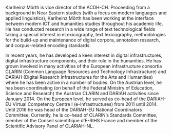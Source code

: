 Karlheinz Mörth is vice director of the ACDH-CH. Proceeding from a background in Near Eastern studies (with a focus on modern languages and applied linguistics), Karlheinz Mörth has been working at the interface between modern ICT and humanities studies throughout his academic life. He has conducted research in a wide range of text technological fields taking a special interest in eLexicography, text lexicography, methodologies for the build-up and maintenance of digital corpora, annotation research, and corpus-related encoding standards.

In recent years, he has developed a keen interest in digital infrastructures, digital infrastructure components, and their role in the humanities. He has grown involved in many activities of the European infrastructure consortia CLARIN (Common Language Resources and Technology Infrastructure) and DARIAH (Digital Research Infrastructures for the Arts and Humanities) where he has been active in a number of bodies. On the Austrian level, he has been coordinating (on behalf of the Federal Ministry of Education, Science and Research) the Austrian CLARIN and DARIAH activities since January 2014. On the European level, he served as co-head of the DARIAH-EU Virtual Competency Centre I (e-Infrastructures) from 2011 until 2014. Until 2016 he was head of the DARIAH-EU National Coordinators Committee. Currently, he is co-head of CLARIN’s Standards Committee, member of the Conseil scientifique d’E-RIHS France and member of the Scientific Advisory Panel of CLARIAH-NL.

